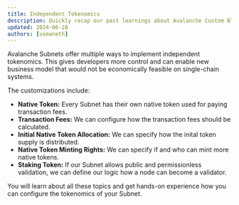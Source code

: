 ```yaml
---
title: Independent Tokenomics
description: Quickly recap our past learnings about Avalanche Custom Blockchains.
updated: 2024-06-28
authors: [usmaneth]
---
```


Avalanche Subnets offer multiple ways to implement independent tokenomics. This gives developers more control and can enable new business model that would not be economically feasible on single-chain systems.

The customizations include:

- **Native Token:** Every Subnet has their own native token used for paying transaction fees. 
- **Transaction Fees:** We can configure how the transaction fees should be calculated.   
- **Initial Native Token Allocation:** We can specify how the inital token supply is distributed.
- **Native Token Minting Rights:** We can specify if and who can mint more native tokens.
- **Staking Token:** If our Subnet allows public and permissionless validation, we can define our logic how a node can become a validator.

You will learn about all these topics and get hands-on experience how you can configure the tokenomics of your Subnet.